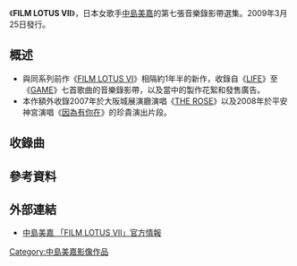 {{Infobox Album | <!-- See Wikipedia:WikiProject_Albums -->
| Name        = FILM LOTUS Ⅶ
| Type        = Video
| Artist      = [[中島美嘉|中島美嘉]]
| Cover       = FILM_LOTUS_Ⅶ.jpg
| Released    = 2009年3月25日
| Genre       = [[J-Pop|J-Pop]]
| Label       = [[Sony_Music_Associated_Records|Sony Music Associated Records]]
| Reviews     = 
| Last album  = [[MIKA_NAKASHIMA_CONCERT_TOUR_2007_YES_MY_JOY|MIKA NAKASHIMA CONCERT TOUR 2007 YES MY JOY]] <br />（2007年）
| This album  = '''FILM LOTUS Ⅶ'''<br/>（2009年）
| Next album  = [[MIKA_NAKASHIMA_CONCERT_TOUR_2009_TRUST_OUR_VOICE|MIKA NAKASHIMA CONCERT TOUR 2009 TRUST OUR VOICE]]<br/>（2009年）
}}
《'''FILM LOTUS Ⅶ'''》，日本女歌手[[中島美嘉|中島美嘉]]的第七張音樂錄影帶選集。2009年3月25日發行。

==概述==
*與同系列前作《[[FILM_LOTUS_Ⅵ|FILM LOTUS Ⅵ]]》相隔約1年半的新作，收錄自《[[LIFE_(中島美嘉單曲)|LIFE]]》至《[[NO_MORE_RULES.|GAME]]》七首歌曲的音樂錄影帶，以及當中的製作花絮和發售廣告。
*本作額外收錄2007年於大阪城展演廳演唱《[[我愛你_(中島美嘉單曲)|THE ROSE]]》以及2008年於平安神宮演唱《[[VOICE_美聲嘉音|因為有你在]]》的珍貴演出片段。

==收錄曲==
{{tracklist
| headline        = VIDEO CLIP
| extra_column    = 導演

| title1          = [[LIFE_(中島美嘉單曲)|LIFE]]
| extra1          = Fresh Milk<ref>{{cite web |url=http://www.spaceshowertv.com/search/detail.cgi?mu=0061993 |language=ja |title=ミュージックビデオサーチ |publisher=space shower tv |accessdate=2016-06-08 |archive-date=2017-04-06 |archive-url=https://web.archive.org/web/20170406135603/http://www.spaceshowertv.com/search/detail.cgi?mu=0061993 |dead-url=no }}</ref>

| title2          = [[永遠的詩|永遠的詩]]
| extra2          = 喜田夏記<ref>{{cite web |url=http://www.spaceshowertv.com/search/detail.cgi?mu=0068563 |language=ja |title=ミュージックビデオサーチ |publisher=space shower tv |accessdate=2016-06-08 |archive-date=2017-04-06 |archive-url=https://web.archive.org/web/20170406133849/http://www.spaceshowertv.com/search/detail.cgi?mu=0068563 |dead-url=no }}</ref>

| title3          = [[SAKURA～櫻花霧海～|SAKURA～櫻花霧海～]]
| extra3          = 田所貴司<ref>{{cite web |url=http://www.spaceshowertv.com/search/detail.cgi?mu=0065784 |language=ja |title=ミュージックビデオサーチ |publisher=space shower tv |accessdate=2016-06-08 |archive-date=2017-04-06 |archive-url=https://web.archive.org/web/20170406135938/http://www.spaceshowertv.com/search/detail.cgi?mu=0065784 |dead-url=no }}</ref>

| title4          = [[I_DON'T_KNOW|I DON'T KNOW]]
| extra4          = Smith<ref>{{cite web |url=http://www.spaceshowertv.com/search/detail.cgi?mu=0067866 |language=ja |title=ミュージックビデオサーチ |publisher=space shower tv |accessdate=2016-06-08 |archive-date=2017-04-06 |archive-url=https://web.archive.org/web/20170406134945/http://www.spaceshowertv.com/search/detail.cgi?mu=0067866 |dead-url=no }}</ref>
| note4           = VIDEO CLIP + The Documentary of MICA 3 CHU

| title5          = [[ORION_(中島美嘉單曲)|ORION]]
| extra5          = 久保茂昭<ref>{{cite web |url=http://www.spaceshowertv.com/search/detail.cgi?mu=0069953 |language=ja |title=ミュージックビデオサーチ |publisher=space shower tv |accessdate=2016-06-08 |archive-date=2017-04-06 |archive-url=https://web.archive.org/web/20170406134619/http://www.spaceshowertv.com/search/detail.cgi?mu=0069953 |dead-url=no }}</ref>

| title6          = [[VOICE_美聲嘉音|FOCUS]]
| extra6          = K.T & M.S<ref>{{cite web |url=http://www.spaceshowertv.com/search/detail.cgi?mu=0070792 |language=ja |title=ミュージックビデオサーチ |publisher=space shower tv |accessdate=2016-06-08 |archive-date=2017-04-06 |archive-url=https://web.archive.org/web/20170406135549/http://www.spaceshowertv.com/search/detail.cgi?mu=0070792 |dead-url=no }}</ref>

| title7          = [[NO_MORE_RULES.|GAME]]
| extra7          = 田所貴司<ref>{{cite web |url=http://www.spaceshowertv.com/search/detail.cgi?mu=0071659 |language=ja |title=ミュージックビデオサーチ |publisher=space shower tv |accessdate=2016-06-08 |archive-date=2017-04-06 |archive-url=https://web.archive.org/web/20170406134919/http://www.spaceshowertv.com/search/detail.cgi?mu=0071659 |dead-url=no }}</ref>
}}

{{tracklist
| headline        = MAKING
| collapsed = yes

| title1          = MAKING OF“LIFE”
| title2          = MAKING OF“永遠的詩”
| title3          = MAKING OF“SAKURA～櫻花霧海～”
| title4          = MAKING OF“I DON'T KNOW”
| title5          = MAKING OF“ORION”
| title6          = MAKING OF“FOCUS”
| title7          = MAKING OF“GAME”
}}

{{tracklist
| headline        = PREMIUM LIVE
| collapsed = yes

| title1          = THE ROSE <small>from「[[三得利|三得利]] 1萬人的第九」</small>
| title2          = 因為有你在 <small>from「平安神宮 月夜之宴」</small>
}}

{{tracklist
| headline        = TV SPOT
| collapsed = yes

| title1          = LIFE
| title2          = 永遠的詩
| title3          = SAKURA～櫻花霧海～
| title4          = I DON'T KNOW
| title5          = ORION
}}

==參考資料==
{{reflist|2}}

==外部連結==
* [http://www.mikanakashima.com/discography/detail.html?id=AIBL-9177 中島美嘉 「FILM LOTUS Ⅶ」官方情報]{{Wayback|url=http://www.mikanakashima.com/discography/detail.html?id=AIBL-9177 |date=20170406130733 }}{{ja}}

{{中島美嘉}}
[[Category:中島美嘉影像作品|Category:中島美嘉影像作品]]